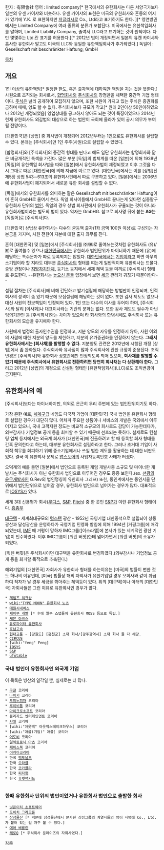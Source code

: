 한자 : 有限會社
영어 : limited company[* 한국에서의 유한회사는 다른 서양국가보다 일본의 유겐 카이샤와 비슷하다. 유겐 카이샤의 표현은 미국의 유한회사와 혼동의 여지가 있기에 Y.K. 로 표현하지만 [[저글리시]]로 Co., Ltd라고 표기하기도 한다. ][* 영연방권에서는 Limited Company에 여러 종류의 분류가 포함된다. 미국에서는 유한책임회사를 말하며, Limited Liability Company, 줄여서 LLC라고 표기하는 것이 원칙이다. 다만 몇몇주는 Ltd.란 표기를 허용한다.][* 2012년 법이 개정되면서 일본의 유켄 카이샤와 흡사한 유한회사 말고도 미국의 LLC와 동일한 유한책임회사가 추가되었다.]
독일어 : Gesellschaft mit beschränkter Haftung; GmbH

[[목차]]
== 개요 ==
1인 이상의 유한책임[* 일정한 한도, 혹은 출자액에 대하여만 책임을 지는 것을 뜻한다.]사원으로 조직되는 회사로서, [[합명회사]]와 [[주식회사]]의 장점만을 채택한 중간적 기업 형태이다. [[주식]]은 널리 공개하여 모집하지 않으며, 또한 사원이 가지고 있는 주식은 증권화를 금하며 매매, 양도 할 수 없다. 주식회사보다 규모가 작고[* 원래 2인이상 50인이하였으나 2012년 개정되었음] 영업상태를 공고하지 않아도 되는 것이 특징이었으나 2014년 현재 유한회사도 외감법의 대상으로 하는 법안이 국회에 올라가 있어 공시 의무가 부여될 전망이다.

[대한민국]은 [상법] 중 회사법이 개정되어 2012년부터는 1인으로도 유한회사를 설립할 수 있다. 본래는 [주식회사]만 1인 주주(사원)으로 설립할 수 있었다.

[합명회사]와 [주식회사]의 중간적 형태를 띤다고 해도 일단 유한회사는 합명회사와 닮은 비공개적인 특색을 가진다. 많은 부분 [독일]의 법체계를 따온 [일본]에 의해 1938년 [독일]의 유한책임 회사법을 따와 [일본]에서 유한회사법이 제정되었고 이후 그것을 다시 그대로 따온 [대한민국]에 의해 지금에 이르고 있다. [대한민국]에서는 이를 [상법]전 제5장 상법 543∼613조의 유한회사편에서 따로 구분하고 있다. [일본]에서는 2006년에 유한회사법이 폐지되어서 새로운 유한 회사를 설립할 수 없다.

[독일]에서의 유한회사를 의미하는 말은 Gesellschaft mit beschränkter Haftung이며 흔히 GmbH로 줄여서 쓴다. 독일 회사이름에서 GmbH로 끝나는게 있다면 십중팔구 유한회사 단위의 [[법인]]. 독일의 경우 상법 회사편에서 유한회사가 규율되는 것이 아니라 유한회사법이라는 별도의 법이 있다. 약자는 GmbHG. 참고로 회사명 뒤에 붙는 '''AG'''는 [독일어]로 [주식회사]다.

[대한민국] 상법상 유한회사는 다수의 균등액 출자(1좌 금액 100원 이상)로 구성되는 자본금을 가지며, 사원 전원이 자본에 대한 출자 의무를 진다.

흔히 [대한민국] 및 [일본]에서 [주식회사]를 ㈜/㈱로 줄여쓰는것처럼 유한회사도 (유)/㈲로 줄여쓸수 있으나 [[대한민국]]에서는 유한회사 법인단위가 마이너하기 때문에 (유)에 해당하는 특수문자가 따로 등록되지는 않았다. [[대한민국]]에서는 [[기업]]이라고 하면 아무리 소기업이라 할 지라도 대부분 [[주식회사]]의 형태를 띠는게 일반적이며 유한회사는 드물다. 중앙 관청이나 [[지방자치단체]], 등기소 등지에서 세제 혜택 등을 미끼로 [주식회사] 형태로 유도한다. --유한회사는 [[높으신 분들]] 입장에서 보면 [[세금]] 관리가 귀찮기 때문이란다--

설립 절차는 [주식회사]에 비해 간단하고 발기설립에 해당하는 방법만이 인정되며, 인적회사의 성격이 좀 있기 때문에 모집설립에 해당하는 것이 없다. 또한 검사 제도도 없으나 대신 사원의 전보책임이 인정되어 있다. 1인 또는 다수의 이사를 두어야 하며, [주식회사]와 달리 [이사회]나 대표이사라는 기관의 분화는 없다. 또한 감사 제도도 필수가 아닌 임의기관인 등 [주식회사]와는 차이가 있으며 타 회사와의 합병시에도 주식회사 또는 유한회사의 모습을 유지해야 한다.

사원에게 법정의 출자인수권을 인정하고, 지분 양도의 자유를 인정하지 않아, 사원 이외의 사람에 대한 지분의 양도를 제한하고, 지분의 유가증권화를 인정하지 않는다. '''그래서 유한회사에서는 [회사채]를 발행할 수 없다.''' 지분양도 관련은 2012년에 시행된 개정 [상법]에서 좀 완화됬다. 주식회사와 유사점이 많아 주식회사에 관한 규정이 준용된다. 조직 변경은 [주식회사]와 유한회사 상호간에만 인정되도록 되어 있으며, '''회사채를 발행할 수 없기 때문에 주식회사에서 유한회사로 전환하려면 당연히 회사채는 다 상환해야 한다.''' 그리고 2012년 [상법]의 개정으로 신설된 형태인 [유한책임회사](LLC)로도 조직변경이 금지된다.

== 유한회사의 예 ==
[주식회사]보다는 마이너하지만, 의외로 은근히 우리 주변에 있는 법인단위이기도 하다.

가장 흔한 예로, [[세계구]]급 네임드 다국적 기업이 [대한민국] 국내 법인을 유한회사 형태로 설립한 경우가 대단히 많다. 어차피 주요한 상품이나 서비스의 개발은 국외에서 이루어지고 있으니, 국내 고객지원 정도는 비교적 소규모의 회사로도 감당이 가능한데다가, 외부감사나 기업정보 공개 등을 회피할 수 있기 때문에 선호되는 듯하다. 실제로도 컨설팅 업체 등지에서는 외국계 회사가 [대한민국]에 진출하려고 할 때 등록할 회사 형태를 간혹 문의한다고 하는데, 대부분 유한회사로 설립하라고 한다. 그러나 초거대 기업이 사회적 책무를 회피하기 위해 중소기업에서나 쓰일 법한 제도를 활용하는 데 대한 비판도 있다. 결국 이 유한회사 문제로 [[앱스토어]]의 사업자등록번호 사태가 터졌다.

오덕계의 예를 들면 [일본]에서 법인으로 등록된 게임 개발사중 소규모 및 마이너한 개발사는 주식회사가 아닌 유한회사 법인으로 이루어진 경우도 종종 보인다.(ex. [[선광의 윤무]]개발사인 G.Rev의 법인명칭이 유한회사 그레프) 
또한, 동인계에서는 동인서클 단위에서 법인단위으로 넘어갈 경우, 유한회사 법인으로 넘어가는 경우가 많다. 대표적으로  [[IOSYS]]가 있다. 

세계 3대 신용평가 회사([[무디스]], [[S&P]], [[Fitch]]) 중 한 곳인 [[S&P]]가 이런 유한회사 형태이다. [[흠좀무]]

[[대구텍]] - 세계최대규모의 [[텅스텐]] 광산 - 1952년 국영기업 대한중석으로 설립되어 상동광산과 달성광산을 운영하다가 국영기업 민영화 방침에 의해 1994년 [거평그룹]에 매각되었는데, [[IMF]] 때 거평이 망하자 IMC그룹([이스라엘]에 본사가 있는 세계적인 광산 기업)이 인수하였다. 이후 IMC그룹이 [워렌 버핏]한테 넘어가면서 [워렌 버핏]의 소유가 되었다.

[워렌 버핏]은 주식회사이던 대구텍을 유한회사로 변경하였다.(외부감사나 기업정보 공개 등을 회피할 목적으로 추측된다.)

해외기업의 [대한민국] 자회사가 유한회사 형태를 하는이유는 [미국]의 법률이 변한 것도 하나의 이유인데, [미국] 법률상 해외 자회사가 유한기업일 경우 모회사와 같이 취급하여 적자가 날 경우 세금을 깎아주는 혜택등이 있다. 위의 [대구텍]이나 아래의 [대한민국] 자회사들은 그런 이유로 유한회사인 경우가 많다.

 * [[게임즈 워크샵]] 
 * [[wiki:"TYPE MOON" 유한회사 노츠]]
 * [[대원시내버스]]
 * [[세이부 개발]] [* 후에 일부 스탭들이 유한회사 MOSS 등으로 독립.]
 * [[세븐 아크스]]
 * [[유로파이터 유한회사]] 
 * [[호남고속]]
 * [[현대교통]] - [강원도] [홍천군] 소재 회사/[광주광역시] 소재 회사 둘 다 해당.
 * [[CIRCUS]]
 * [wiki:"feng" Feng]
 * [[IOSYS]]
 * [[S&P]]
 * [[ufotable]]

=== 국내 법인이 유한회사인 외국계 기업 ===
이 목록은 빙산의 일각일 뿐, 실제로는 더 많다.
 * [[구글]] 코리아
 * [[나이키]] 코리아
 * [[도미노피자]] 코리아
 * [[루이비통]] 코리아
 * [[마이크로소프트]] 코리아
 * [[블리자드 엔터테인먼트]] 코리아
 * [[샤넬]] 코리아
 * [wiki:"아웃백" 아웃백스테이크하우스] 코리아
 * [wiki:"애플(기업)" 애플] 코리아
 * [[어도비]] 코리아
 * [[일렉트로닉 아츠]] 코리아
 * [[페이스북]] 코리아
 * [[이케아]]코리아
 * 한국 [[맥도날드]]
 * 한국 [[오라클]]
 * 한국 [[코카콜라]]
 * 한국 [[피자헛]]
 * 한국 [[휴렛팩커드]]
  
=== 한때 유한회사 단위의 법인이었거나 유한회사 법인으로 출발한 회사 ===
 * [[닛폰이치 소프트웨어]]
 * [[도이치 그라모폰]] 
 * [[삼성물산]] [* 덕분에 삼성물산에서 분사한 삼성그룹의 계열사들의 영어 사명에 Co., Ltd.가 붙어 있는 걸 자주 볼 수 있다.]
 * [[에어 베를린]]
 * [[케로Q]] [* 주식회사 문페이즈의 자회사였다.]

[[각주]]
